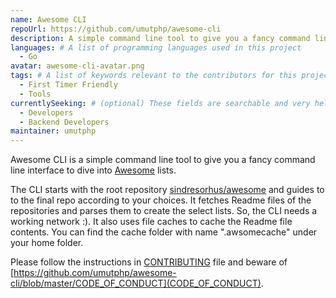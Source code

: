 ```yaml
---
name: Awesome CLI
repoUrl: https://github.com/umutphp/awesome-cli
description: A simple command line tool to give you a fancy command line interface to dive into Awesome lists.
languages: # A list of programming languages used in this project
  - Go
avatar: awesome-cli-avatar.png
tags: # A list of keywords relevant to the contributors for this project
  - First Timer Friendly
  - Tools
currentlySeeking: # (optional) These fields are searchable and very helpful for contributors to match well with your project
  - Developers
  - Backend Developers
maintainer: umutphp
---
```


<!-- Divide your content into sections using our handy shortcodes. Each section is optional -->

<Overview>

Awesome CLI is a simple command line tool to give you a fancy command line interface to dive into [Awesome](https://github.com/sindresorhus/awesome) lists.

The CLI starts with the root repository [sindresorhus/awesome](https://github.com/sindresorhus/awesome) and guides to to the final repo according to your choices. It fetches Readme files of the repositories and parses them to create the select lists. So, the CLI needs a working network :). It also uses file caches to cache the Readme file contents. You can find the cache folder with name ".awsomecache" under your home folder.

</Overview>

<Contributing>

Please follow the instructions in [CONTRIBUTING](https://github.com/umutphp/awesome-cli/blob/master/CONTRIBUTING.md) file and beware of [https://github.com/umutphp/awesome-cli/blob/master/CODE_OF_CONDUCT](CODE_OF_CONDUCT).

</Contributing>

